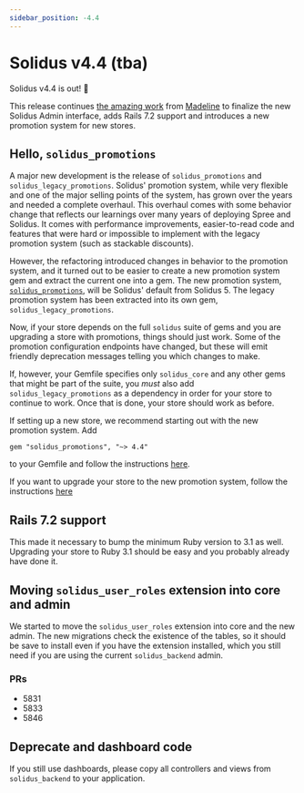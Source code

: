 ```yaml
---
sidebar_position: -4.4
---
```



# Solidus v4.4 (tba)

<MinimalRequirements ruby="3.1" rails="7.0" />

Solidus v4.4 is out! 🎉

This release continues [the amazing work](https://github.com/solidusio/solidus/pulls?q=is%3Apr+author%3AMadelineCollier+is%3Aclosed) from [Madeline](https://github.com/MadelineCollier) to finalize the new Solidus Admin interface, adds Rails 7.2 support and introduces a new promotion system for new stores.

## <PRLink number="5805">Hello, `solidus_promotions`</PRLink>

A major new development is the release of `solidus_promotions` and `solidus_legacy_promotions`.
Solidus' promotion system, while very flexible and one of the major selling points of the system,
has grown over the years and needed a complete overhaul. This overhaul comes with some behavior change
that reflects our learnings over many years of deploying Spree and Solidus. It comes with performance
improvements, easier-to-read code and features that were hard or impossible to implement with the legacy
promotion system (such as stackable discounts).

However, the refactoring introduced changes in behavior to the promotion system, and it turned out to
be easier to create a new promotion system gem and extract the current one into a gem. The new promotion system,
[`solidus_promotions`](https://github.com/solidusio/solidus/blob/v4.4/promotions/), will be Solidus' default from
Solidus 5. The legacy promotion system has been extracted into its own gem, `solidus_legacy_promotions`.

Now, if your store depends on the full `solidus` suite of gems and you are upgrading a store with promotions,
things should just work. Some of the promotion configuration endpoints have changed, but these will emit friendly
deprecation messages telling you which changes to make.

If, however, your Gemfile specifies only `solidus_core` and any other gems that might be part of the suite, you *must*
also add `solidus_legacy_promotions` as a dependency in order for your store to continue to work. Once that is done, your
store should work as before.

If setting up a new store, we recommend starting out with the new promotion system. Add

```
gem "solidus_promotions", "~> 4.4"
```

to your Gemfile and follow the instructions [here](https://github.com/solidusio/solidus/blob/v4.4/promotions/README.md).

If you want to upgrade your store to the new promotion system, follow the instructions [here](https://github.com/solidusio/solidus/blob/v4.4/promotions/MIGRATING.md)

## <PRLink number="5843">Rails 7.2 support</PRLink>

This made it necessary to bump the minimum Ruby version to 3.1 as well. Upgrading your store to Ruby 3.1 should be easy and you probably already have done it.

## Moving `solidus_user_roles` extension into core and admin

We started to move the `solidus_user_roles` extension into core and the new admin. The new migrations check the existence of the tables, so it should be save to install
even if you have the extension installed, which you still need if you are using the current `solidus_backend` admin.

### PRs

- <PRLink number="5831">5831</PRLink>
- <PRLink number="5833">5833</PRLink>
- <PRLink number="5846">5846</PRLink>

## <PRLink number="5883">Deprecate and dashboard code</PRLink>

If you still use dashboards, please copy all controllers and views from `solidus_backend` to your application.
